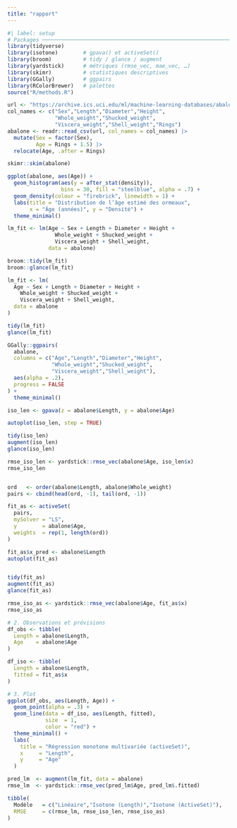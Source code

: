 ```yaml
---
title: "rapport"
---
```



```r
#| label: setup
# Packages ────────────────────────────────────────────────────────────────────
library(tidyverse)
library(isotone)        # gpava() et activeSet()
library(broom)          # tidy / glance / augment
library(yardstick)      # métriques (rmse_vec, mae_vec, …)
library(skimr)          # statistiques descriptives
library(GGally)         # ggpairs
library(RColorBrewer)   # palettes
source("R/methods.R")

url <- "https://archive.ics.uci.edu/ml/machine-learning-databases/abalone/abalone.data"
col_names <- c("Sex","Length","Diameter","Height",
               "Whole_weight","Shucked_weight",
               "Viscera_weight","Shell_weight","Rings")
abalone <- readr::read_csv(url, col_names = col_names) |>
  mutate(Sex = factor(Sex),
         Age = Rings + 1.5) |>
  relocate(Age, .after = Rings)

```



```r
skimr::skim(abalone)
```


```r
ggplot(abalone, aes(Age)) +
  geom_histogram(aes(y = after_stat(density)),
                 bins = 30, fill = "steelblue", alpha = .7) +
  geom_density(colour = "firebrick", linewidth = 1) +
  labs(title = "Distribution de l’âge estimé des ormeaux",
       x = "Âge (années)", y = "Densité") +
  theme_minimal()


```

```r
lm_fit <- lm(Age ~ Sex + Length + Diameter + Height +
               Whole_weight + Shucked_weight +
               Viscera_weight + Shell_weight,
             data = abalone)

broom::tidy(lm_fit)
broom::glance(lm_fit)


```

```r
lm_fit <- lm(
  Age ~ Sex + Length + Diameter + Height +
    Whole_weight + Shucked_weight +
    Viscera_weight + Shell_weight,
  data = abalone
)

tidy(lm_fit)
glance(lm_fit)


```



```r
GGally::ggpairs(
  abalone,
  columns = c("Age","Length","Diameter","Height",
              "Whole_weight","Shucked_weight",
              "Viscera_weight","Shell_weight"),
  aes(alpha = .2),
  progress = FALSE
) +
  theme_minimal()

```



```r
iso_len <- gpava(z = abalone$Length, y = abalone$Age)

autoplot(iso_len, step = TRUE)

tidy(iso_len)
augment(iso_len)
glance(iso_len)

rmse_iso_len <- yardstick::rmse_vec(abalone$Age, iso_len$x)
rmse_iso_len



```



```r
ord   <- order(abalone$Length, abalone$Whole_weight)
pairs <- cbind(head(ord, -1), tail(ord, -1))

fit_as <- activeSet(
  pairs,
  mySolver = "LS",
  y        = abalone$Age,
  weights  = rep(1, length(ord))
)

fit_as$x_pred <- abalone$Length
autoplot(fit_as)


tidy(fit_as)
augment(fit_as)
glance(fit_as)

rmse_iso_as <- yardstick::rmse_vec(abalone$Age, fit_as$x)
rmse_iso_as

```
```r
# 2. Observations et prévisions
df_obs <- tibble(
  Length = abalone$Length,
  Age    = abalone$Age
)

df_iso <- tibble(
  Length = abalone$Length,
  fitted = fit_as$x
)

# 3. Plot
ggplot(df_obs, aes(Length, Age)) +
  geom_point(alpha = .3) +
  geom_line(data = df_iso, aes(Length, fitted),
            size  = 1,
            color = "red") +
  theme_minimal() +
  labs(
    title = "Régression monotone multivariée (activeSet)",
    x     = "Length",
    y     = "Age"
  )
```



```r
pred_lm  <- augment(lm_fit, data = abalone)
rmse_lm  <- yardstick::rmse_vec(pred_lm$Age, pred_lm$.fitted)

tibble(
  Modèle   = c("Linéaire","Isotone (Length)","Isotone (ActiveSet)"),
  RMSE     = c(rmse_lm, rmse_iso_len, rmse_iso_as)
)


```

